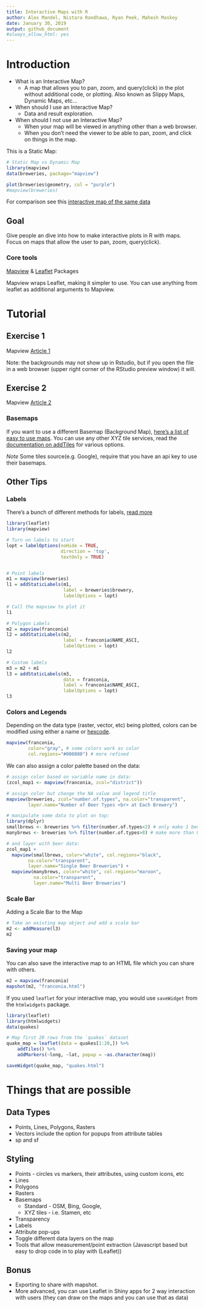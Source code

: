 ```yaml
---
title: Interactive Maps with R
author: Alex Mandel, Nistara Randhawa, Ryan Peek, Mahesh Maskey
date: January 30, 2019
output: github_document
#always_allow_html: yes
---
```


# Introduction

* What is an Interactive Map? 
    * A map that allows you to pan, zoom, and query(click) in the plot without additional code, or plotting. Also known as Slippy Maps, Dynamic Maps, etc...
* When should I use an Interactive Map? 
    * Data and result exploration.
* When should I not use an Interactive Map? 
    * When your map will be viewed in anything other than a web browser. 
    * When you don't need the viewer to be able to pan, zoom, and click on things in the map.



This is a Static Map:

```r
# Static Map vs Dynamic Map
library(mapview)
data(breweries, package="mapview")

plot(breweries$geometry, col = "purple")
#mapview(breweries)	
```

For comparison see this [interactive map of the same data](https://r-spatial.github.io/mapview/articles/articles/mapview_01-basics.html)


## Goal

Give people an dive into how to make interactive plots in R with maps. Focus on maps that allow the user to pan, zoom, query(click).

### Core tools

[Mapview](https://r-spatial.github.io/mapview/) & [Leaflet](https://rstudio.github.io/leaflet/) Packages

Mapview wraps Leaflet, making it simpler to use. You can use anything from leaflet as additional arguments to Mapview.

# Tutorial

## Exercise 1
Mapview [Article 1](https://r-spatial.github.io/mapview/articles/articles/mapview_01-basics.html)

Note: the backgrounds may not show up in Rstudio, but if you open the file in a web browser (upper right corner of the RStudio preview window) it will. 

## Exercise 2
Mapview [Article 2](https://r-spatial.github.io/mapview/articles/articles/mapview_02-advanced.html)

### Basemaps

If you want to use a different Basemap (Background Map), [here's a list of easy to use maps](http://leaflet-extras.github.io/leaflet-providers/preview/index.html).
You can use any other XYZ tile services, read the [documentation on addTiles](https://www.rdocumentation.org/packages/leaflet/versions/2.0.2/topics/addControl) for various options.

*Note* Some tiles source(e.g. Google), require that you have an api key to use their basemaps.

## Other Tips

### Labels

There's a bunch of different methods for labels, [read more](https://rdrr.io/cran/mapview/man/addStaticLabels.html)


```r
library(leaflet)
library(mapview)

# Turn on labels to start
lopt = labelOptions(noHide = TRUE,
                    direction = 'top',
                    textOnly = TRUE)


# Point labels
m1 = mapview(breweries)
l1 = addStaticLabels(m1,
                     label = breweries$brewery,
                     labelOptions = lopt)

# Call the mapview to plot it
l1

# Polygon Labels
m2 = mapview(franconia)
l2 = addStaticLabels(m2,
                     label = franconia$NAME_ASCI,
                     labelOptions = lopt)
l2

# Custom labels
m3 = m2 + m1
l3 = addStaticLabels(m3,
                     data = franconia,
                     label = franconia$NAME_ASCI,
                     labelOptions = lopt)
l3
```

### Colors and Legends

Depending on the data type (raster, vector, etc) being plotted, colors can be modified using either a name or [hexcode](https://htmlcolorcodes.com/). 

```r

mapview(franconia, 
        color="gray", # some colors work as color
        col.regions="#008080") # more refined

```

We can also assign a color palette based on the data:

```r

# assign color based on variable name in data:
(zcol_map1 <- mapview(franconia, zcol="district"))

# assign color but change the NA value and legend title
mapview(breweries, zcol="number.of.types", na.color="transparent",
        layer.name="Number of Beer Types <br> at Each Brewery")

# manipulate some data to plot on top:
library(dplyr)
smallbrews <- breweries %>% filter(number.of.types<2) # only make 1 beer!
manybrews <- breweries %>% filter(number.of.types>8) # make more than 8 kinds of beer!

# and layer with beer data:
zcol_map1 + 
  mapview(smallbrews, color="white", col.regions="black",
        na.color="transparent", 
        layer.name="Single Beer Breweries") +
  mapview(manybrews, color="white", col.regions="maroon",
          na.color="transparent", 
          layer.name="Multi Beer Breweries")

```

### Scale Bar
Adding a Scale Bar to the Map
```r
# Take an existing map object and add a scale bar
m2 <- addMeasure(l3)
m2
```

### Saving your map
You can also save the interactive map to an HTML file which you can share with others. 
```r
m2 = mapview(franconia)
mapshot(m2, "franconia.html")
```

If you used `leaflet` for your interactive map, you would use `saveWidget` from the `htmlwidgets` package. 
```r
library(leaflet)
library(htmlwidgets)
data(quakes)

# Map first 20 rows from the `quakes` dataset
quake_map = leaflet(data = quakes[1:20,]) %>%
    addTiles() %>%
    addMarkers(~long, ~lat, popup = ~as.character(mag))

saveWidget(quake_map, "quakes.html")
```


# Things that are possible

## Data Types 

* Points, Lines, Polygons, Rasters
* Vectors include the option for popups from attribute tables
* sp and sf

## Styling 

* Points - circles vs markers, their attributes, using custom icons, etc
* Lines
* Polygons
* Rasters
* Basemaps
    * Standard - OSM, Bing, Google, 
    * XYZ tiles - i.e. Stamen, etc
* Transparency
* Labels
* Attribute pop-ups
* Toggle different data layers on the map
* Tools that allow measurement/point extraction (Javascript based but easy to drop code in to play with (Leaflet))

## Bonus

* Exporting to share with mapshot.
* More advanced, you can use Leaflet in Shiny apps for 2 way interaction with users (they can draw on the maps and you can use that as data) 